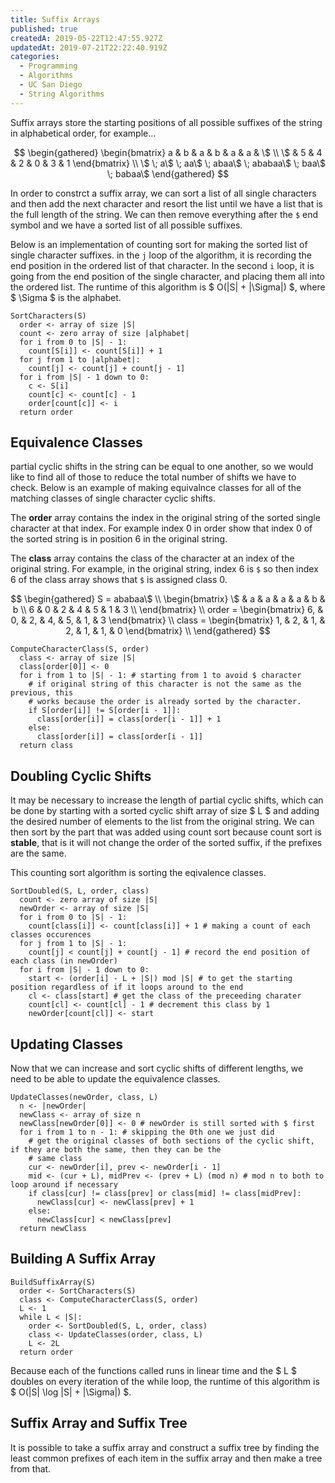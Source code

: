 ```yaml
---
title: Suffix Arrays
published: true
createdA: 2019-05-22T12:47:55.927Z
updatedAt: 2019-07-21T22:22:40.919Z
categories:
  - Programming
  - Algorithms
  - UC San Diego
  - String Algorithms
---
```


Suffix arrays store the starting positions of all possible suffixes of the string in alphabetical order, for example...

$$
\begin{gathered}
  \begin{bmatrix}
    a & b & a & b & a & a & \$ \\
    \$ & 5 & 4 & 2 & 0 & 3 & 1
  \end{bmatrix}
  \\
  \$ \; a\$ \; aa\$ \; abaa\$ \; ababaa\$ \; baa\$ \; babaa\$
\end{gathered}
$$

In order to constrct a suffix array, we can sort a list of all single characters and then add the next character and
resort the list until we have a list that is the full length of the string. We can then remove everything after the `$`
end symbol and we have a sorted list of all possible suffixes.

Below is an implementation of counting sort for making the sorted list of single character suffixes. in the `j` loop of
the algorithm, it is recording the end position in the ordered list of that character. In the second `i` loop, it is
going from the end position of the single character, and placing them all into the ordered list. The runtime of this
algorithm is $ O(|S| + |\Sigma|) $, where $ \Sigma $ is the alphabet.

```text
SortCharacters(S)
  order <- array of size |S|
  count <- zero array of size |alphabet|
  for i from 0 to |S| - 1:
    count[S[i]] <- count[S[i]] + 1
  for j from 1 to |alphabet|:
    count[j] <- count[j] + count[j - 1]
  for i from |S| - 1 down to 0:
    c <- S[i]
    count[c] <- count[c] - 1
    order[count[c]] <- i
  return order
```

## Equivalence Classes

partial cyclic shifts in the string can be equal to one another, so we would like to find all of those to reduce the
total number of shifts we have to check. Below is an example of making equivalnce classes for all of the matching
classes of single character cyclic shifts.

The **order** array contains the index in the original string of the sorted single character at that index. For example
index 0 in order show that index 0 of the sorted string is in position 6 in the original string.

The **class** array contains the class of the character at an index of the original string. For example, in the original
string, index 6 is `$` so then index 6 of the class array shows that `$` is assigned class 0.

$$
\begin{gathered}
  S = ababaa\$ \\
  \begin{bmatrix}
    \$ & a & a & a & a & b & b \\
    6 & 0 & 2 & 4 & 5 & 1 & 3 \\
  \end{bmatrix} \\
  order = \begin{bmatrix} 6, & 0, & 2, & 4, & 5, & 1, & 3 \end{bmatrix} \\
  class = \begin{bmatrix} 1, & 2, & 1, & 2, & 1, & 1, & 0 \end{bmatrix} \\
\end{gathered}
$$

```text
ComputeCharacterClass(S, order)
  class <- array of size |S|
  class[order[0]] <- 0
  for i from 1 to |S| - 1: # starting from 1 to avoid $ character
    # if original string of this character is not the same as the previous, this
    # works because the order is already sorted by the character.
    if S[order[i]] != S[order[i - 1]]:
      class[order[i]] = class[order[i - 1]] + 1
    else:
      class[order[i]] = class[order[i - 1]]
  return class
```

## Doubling Cyclic Shifts

It may be necessary to increase the length of partial cyclic shifts, which can be done by starting with a sorted cyclic
shift array of size $ L $ and adding the desired number of elements to the list from the original string. We can
then sort by the part that was added using count sort because count sort is **stable**, that is it will not change the
order of the sorted suffix, if the prefixes are the same.

This counting sort algorithm is sorting the eqivalence classes.

```text
SortDoubled(S, L, order, class)
  count <- zero array of size |S|
  newOrder <- array of size |S|
  for i from 0 to |S| - 1:
    count[class[i]] <- count[class[i]] + 1 # making a count of each classes occurences
  for j from 1 to |S| - 1:
    count[j] < count[j] + count[j - 1] # record the end position of each class (in newOrder)
  for i from |S| - 1 down to 0:
    start <- (order[i] - L + |S|) mod |S| # to get the starting position regardless of if it loops around to the end
    cl <- class[start] # get the class of the preceeding charater
    count[cl] <- count[cl] - 1 # decrement this class by 1
    newOrder[count[cl]] <- start
```

## Updating Classes

Now that we can increase and sort cyclic shifts of different lengths, we need to be able to update the equivalence
classes.

```text
UpdateClasses(newOrder, class, L)
  n <- |newOrder|
  newClass <- array of size n
  newClass[newOrder[0]] <- 0 # newOrder is still sorted with $ first
  for i from 1 to n - 1: # skipping the 0th one we just did
    # get the original classes of both sections of the cyclic shift, if they are both the same, then they can be the
    # same class
    cur <- newOrder[i], prev <- newOrder[i - 1]
    mid <- (cur + L), midPrev <- (prev + L) (mod n) # mod n to both to loop around if necessary
    if class[cur] != class[prev] or class[mid] != class[midPrev]:
      newClass[cur] <- newClass[prev] + 1
    else:
      newClass[cur] < newClass[prev]
  return newClass
```

## Building A Suffix Array

```text
BuildSuffixArray(S)
  order <- SortCharacters(S)
  class <- ComputeCharacterClass(S, order)
  L <- 1
  while L < |S|:
    order <- SortDoubled(S, L, order, class)
    class <- UpdateClasses(order, class, L)
    L <- 2L
  return order
```

Because each of the functions called runs in linear time and the $ L $ doubles on every iteration of the while
loop, the runtime of this algorithm is $ O(|S| \log |S| + |\Sigma|) $.

## Suffix Array and Suffix Tree

It is possible to take a suffix array and construct a suffix tree by finding the least common prefixes of each item in
the suffix array and then make a tree from that.
